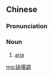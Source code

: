 ==Chinese==
{{zh-forms|s=咏叹调|t2=詠歎調|type=21}}
{{zh-wp}}

===Pronunciation===
{{zh-pron
|m=yǒngtàndiào,er=y
|cat=n
}}

===Noun===
{{zh-noun}}

# {{lb|zh|opera}} [[aria]]

[[mg:詠嘆調]]